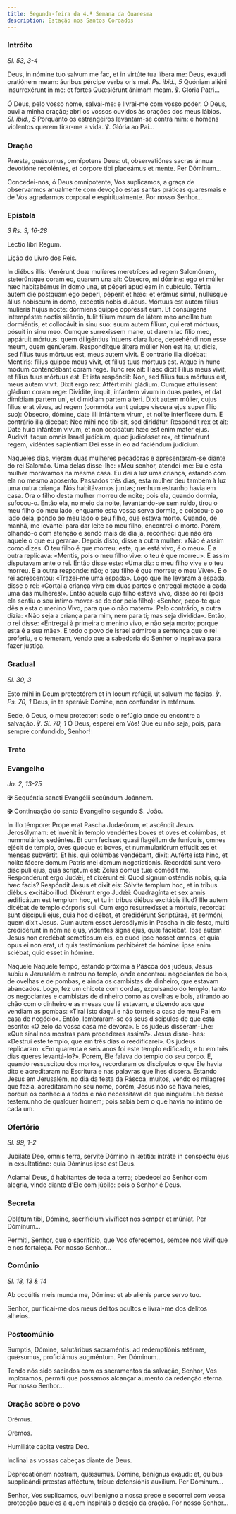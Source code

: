 ```yaml
---
title: Segunda-feira da 4.ª Semana da Quaresma
description: Estação nos Santos Coroados
---
```


### Intróito

<em>Sl. 53, 3-4</em>

<div class="side-by-side not-content">

Deus, in nómine tuo salvum me fac, et in virtúte tua líbera me: Deus, exáudi oratiónem meam: áuribus pércipe verba oris mei. <em>Ps. ibid., 5</em> Quóniam aliéni insurrexérunt in me: et fortes Quæsiérunt ánimam meam. ℣. Gloria Patri...

Ó Deus, pelo vosso nome, salvai-me: e livrai-me com vosso poder. Ó Deus, ouvi a minha oração; abri os vossos ouvidos às orações dos meus lábios. <em>Sl. ibid., 5</em> Porquanto os estrangeiros levantam-se contra mim: e homens violentos querem tirar-me a vida. ℣. Glória ao Pai...

</div>

### Oração

<div class="side-by-side not-content">

Præsta, quǽsumus, omnípotens Deus: ut, observatiónes sacras ánnua devotióne recoléntes, et córpore tibi placeámus et mente. Per Dóminum...

Concedei-nos, ó Deus omnipotente, Vos suplicamos, a graça de observarmos anualmente com devoção estas santas práticas quaresmais e de Vos agradarmos corporal e espiritualmente. Por nosso Senhor...

</div>

### Epístola

<em>3 Rs. 3, 16-28</em>

<div class="side-by-side not-content">

Léctio libri Regum.

Lição do Livro dos Reis.

In diébus illis: Venérunt duæ mulíeres meretríces ad regem Salomónem, steterúntque coram eo, quarum una ait: Obsecro, mi dómine: ego et múlier hæc habitabámus in domo una, et péperi apud eam in cubículo. Tértia autem die postquam ego péperi, péperit et hæc: et erámus simul, nullúsque álius nobíscum in domo, excéptis nobis duábus. Mórtuus est autem fílius mulíeris hujus nocte: dórmiens quippe oppréssit eum. Et consúrgens intempéstæ noctis siléntio, tulit fílium meum de látere meo ancíllæ tuæ dormiéntis, et collocávit in sinu suo: suum autem fílium, qui erat mórtuus, pósuit in sinu meo. Cumque surrexíssem mane, ut darem lac fílio meo, appáruit mórtuus: quem diligéntius íntuens clara luce, deprehéndi non esse meum, quem genúeram. Respondítque áltera múlier Non est ita, ut dicis, sed fílius tuus mórtuus est, meus autem vivit. E contrário illa dicébat: Mentiris: fílius quippe meus vivit, et fílius tuus mórtuus est. Atque in hunc modum contendébant coram rege. Tunc rex ait: Haec dicit Fílius meus vivit, et fílius tuus mórtuus est. Et ista respóndit: Non, sed fílius tuus mórtuus est, meus autem vivit. Dixit ergo rex: Affért mihi gládium. Cumque attulíssent gládium coram rege: Divídite, inquit, infántem vivum in duas partes, et dat dimídiam partem uni, et dimídiam partem alteri. Dixit autem múlier, cujus fílius erat vivus, ad regem (commóta sunt quippe víscera ejus super fílio suo): Obsecro, dómine, date illi infántem virum, et nolíte interfícere dum. E contrário illa dicebat: Nec mihi nec tibi sit, sed diridátur. Respóndit rex et ait: Date huic infántem vivum, et non occidátur: hæc est enim mater ejus. Audívit itaque omnis Israel judícium, quod judicásset rex, et timuérunt regem, vidéntes sapiéntiam Dei esse in eo ad faciéndum judícium.

Naqueles dias, vieram duas mulheres pecadoras e apresentaram-se diante do rei Salomão. Uma delas disse-lhe: «Meu senhor, atendei-me: Eu e esta mulher morávamos na mesma casa. Eu dei à luz uma criança, estando com ela no mesmo aposento. Passados três dias, esta mulher deu também à luz uma outra criança. Nós habitávamos juntas; nenhum estranho havia em casa. Ora o filho desta mulher morreu de noite; pois ela, quando dormia, sufocou-o. Então ela, no meio da noite, levantando-se sem ruído, tirou o meu filho do meu lado, enquanto esta vossa serva dormia, e colocou-o ao lado dela, pondo ao meu lado o seu filho, que estava morto. Quando, de manhã, me levantei para dar leite ao meu filho, encontrei-o morto. Porém, olhando-o com atenção e sendo mais de dia já, reconheci que não era aquele o que eu gerara». Depois disto, disse a outra mulher: «Não é assim como dizes. O teu filho é que morreu; este, que está vivo, é o meu». E a outra replicava: «Mentis, pois o meu filho vive: o teu é que morreu». E assim disputavam ante o rei. Então disse este: «Uma diz: o meu filho vive e o teu morreu. E a outra responde: não; o teu filho é que morreu; o meu Vive». E o rei acrescentou: «Trazei-me uma espada». Logo que lhe levaram a espada, disse o rei: «Cortai a criança viva em duas partes e entregai metade a cada uma das mulheres!». Então aquela cujo filho estava vivo, disse ao rei (pois ela sentiu o seu íntimo mover-se de dor pelo filho): «Senhor, peço-te que dês a esta o menino Vivo, para que o não matem». Pelo contrário, a outra dizia: «Não seja a criança para mim, nem para ti; mas seja dividida». Então, o rei disse: «Entregai à primeira o menino vivo, e não seja morto; porque esta é a sua mãe». E todo o povo de Israel admirou a sentença que o rei proferiu, e o temeram, vendo que a sabedoria do Senhor o inspirava para fazer justiça.

</div>

### Gradual

<em>Sl. 30, 3</em>

<div class="side-by-side not-content">

Esto mihi in Deum protectórem et in locum refúgii, ut salvum me fácias. ℣. <em>Ps. 70, 1</em> Deus, in te sperávi: Dómine, non confúndar in ætérnum.

Sede, ó Deus, o meu protector: sede o refúgio onde eu encontre a salvação. ℣. <em>Sl. 70, 1</em> Ó Deus, esperei em Vós! Que eu não seja, pois, para sempre confundido, Senhor!

</div>

### Trato


<LinkCard
  href="/missal/quaresma/quadp3-3#trato"
  title="Trato Quarta-feira de Cinzas"
/>

### Evangelho

<em>Jo. 2, 13-25</em>

<div class="side-by-side not-content">

<span class="cross text-red-500">✠</span> Sequéntia sancti Evangélii secúndum Joánnem.

<span class="cross text-red-500">✠</span> Continuação do santo Evangelho segundo S. João.

In illo témpore: Prope erat Pascha Judæórum, et ascéndit Jesus Jerosólymam: et invénit in templo vendéntes boves et oves et colúmbas, et nummulários sedéntes. Et cum fecísset quasi flagéllum de funículis, omnes ejécit de templo, oves quoque et boves, et nummulariórum effúdit æs et mensas subvértit. Et his, qui colúmbas vendébant, dixit: Auférte ista hinc, et nolíte fácere domum Patris mei domum negotiationis. Recordáti sunt vero discipuli ejus, quia scriptum est: Zelus domus tuæ comédit me. Respondérunt ergo Judǽi, et dixérunt ei: Quod signum osténdis nobis, quia hæc facis? Respóndit Jesus et dixit eis: Sólvite templum hoc, et in tribus diébus excitábo illud. Dixérunt ergo Judǽi: Quadragínta et sex annis ædificátum est templum hoc, et tu in tribus diébus excitábis illud? Ille autem dicébat de templo córporis sui. Cum ergo resurrexísset a mórtuis, recordáti sunt discípuli ejus, quia hoc dicébat, et credidérunt Scriptúrae, et sermóni, quem dixit Jesus. Cum autem esset Jerosólymis in Pascha in die festo, multi credidérunt in nómine ejus, vidéntes signa ejus, quæ faciébat. Ipse autem Jesus non credébat semetípsum eis, eo quod ipse nosset omnes, et quia opus ei non erat, ut quis testimónium perhibéret de hómine: ipse enim sciébat, quid esset in hómine.

Naquele Naquele tempo, estando próxima a Páscoa dos judeus, Jesus subiu a Jerusalém e entrou no templo, onde encontrou negociantes de bois, de ovelhas e de pombas, e ainda os cambistas de dinheiro, que estavam abancados. Logo, fez um chicote com cordas, expulsando do templo, tanto os negociantes e cambistas de dinheiro como as ovelhas e bois, atirando ao chão com o dinheiro e as mesas que lá estavam, e dizendo aos que vendiam as pombas: «Tirai isto daqui e não torneis a casa de meu Pai em casa de negócio». Então, lembraram-se os seus discípulos de que está escrito: «O zelo da vossa casa me devora». E os judeus disseram-Lhe: «Que sinal nos mostras para procederes assim?». Jesus disse-lhes: «Destruí este templo, que em três dias o reedificarei». Os judeus replicaram: «Em quarenta e seis anos foi este templo edificado, e tu em três dias queres levantá-lo?». Porém, Ele falava do templo do seu corpo. E, quando ressuscitou dos mortos, recordaram os discípulos o que Ele havia dito e acreditaram na Escritura e nas palavras que lhes dissera. Estando Jesus em Jerusalém, no dia da festa da Páscoa, muitos, vendo os milagres que fazia, acreditaram no seu nome, porém, Jesus não se fiava neles, porque os conhecia a todos e não necessitava de que ninguém Lhe desse testemunho de qualquer homem; pois sabia bem o que havia no íntimo de cada um.

</div>

### Ofertório

<em>Sl. 99, 1-2</em>

<div class="side-by-side not-content">

Jubiláte Deo, omnis terra, servíte Dómino in lætítia: intráte in conspéctu ejus in exsultatióne: quia Dóminus ipse est Deus.

Aclamai Deus, ó habitantes de toda a terra; obedecei ao Senhor com alegria, vinde diante d’Ele com júbilo: pois o Senhor é Deus.

</div>

### Secreta

<div class="side-by-side not-content">

Oblátum tibi, Dómine, sacrifícium vivíficet nos semper et múniat. Per Dóminum...

Permiti, Senhor, que o sacrifício, que Vos oferecemos, sempre nos vivifique e nos fortaleça. Por nosso Senhor...

</div>

### Comúnio

<em>Sl. 18, 13 & 14</em>

<div class="side-by-side not-content">

Ab occúltis meis munda me, Dómine: et ab aliénis parce servo tuo.

Senhor, purificai-me dos meus delitos ocultos e livrai-me dos delitos alheios.

</div>

### Postcomúnio

<div class="side-by-side not-content">

Sumptis, Dómine, salutáribus sacraméntis: ad redemptiónis ætérnæ, quǽsumus, proficiámus augméntum. Per Dóminum...

Tendo nós sido saciados com os sacramentos da salvação, Senhor, Vos imploramos, permiti que possamos alcançar aumento da redenção eterna. Por nosso Senhor...

</div>

### Oração sobre o povo

<div class="side-by-side not-content">

<span class="text-red-500 text-center">Orémus.</span>

<span class="text-red-500 text-center">Oremos.</span>

Humiliáte cápita vestra Deo.

Inclinai as vossas cabeças diante de Deus.

Deprecatiónem nostram, quǽsumus. Dómine, benígnus exáudi: et, quibus supplicándi præstas afféctum, tríbue defensiónis auxílium. Per Dóminum...

Senhor, Vos suplicamos, ouvi benigno a nossa prece e socorrei com vossa protecção aqueles a quem inspirais o desejo da oração. Por nosso Senhor...

</div>
